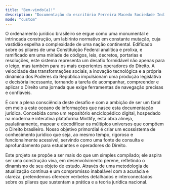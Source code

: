 ```yaml
---
title: "Bem-vindo(a)!"
description: "Documentação do escritório Ferreira Macedo Sociedade Individual de Advocacia."
mode: "custom"
---
```


O ordenamento jurídico brasileiro se ergue como uma monumental e intrincada construção, um labirinto normativo em constante mutação, cuja vastidão espelha a complexidade de uma nação continental. Edificado sobre os pilares de uma Constituição Federal analítica e prolixa, e ramificado em uma miríade de códigos, leis, decretos, portarias e resoluções, este sistema representa um desafio formidável não apenas para o leigo, mas também para os mais experientes operadores do Direito. A velocidade das transformações sociais, a inovação tecnológica e a própria dinâmica dos Poderes da República impulsionam uma produção legislativa e decisória incessante, tornando a tarefa de acompanhar, compreender e aplicar o Direito uma jornada que exige ferramentas de navegação precisas e confiáveis.

É com a plena consciência deste desafio e com a ambição de ser um farol em meio a este oceano de informações que nasce esta documentação jurídica. Concebida como um repositório enciclopédico digital, hospedado na moderna e interativa plataforma Mintlify, esta obra almeja, paulatinamente, mapear e decodificar os múltiplos universos que compõem o Direito brasileiro. Nosso objetivo primordial é criar um ecossistema de conhecimento jurídico que seja, ao mesmo tempo, rigoroso e funcionalmente acessível, servindo como uma fonte de consulta e aprofundamento para estudantes e operadores do Direito.

Este projeto se propõe a ser mais do que um simples compilado; ele aspira ser uma construção viva, em desenvolvimento perene, refletindo o dinamismo de seu objeto de estudo. Através de uma metodologia de atualização contínua e um compromisso inabalável com a acurácia e clareza, pretendemos oferecer verbetes detalhados e interconectados sobre os pilares que sustentam a prática e a teoria jurídica nacional.